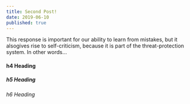 ```yaml
---
title: Second Post!
date: 2019-06-10
published: true
---
```


This response is important for our ability to learn from mistakes, but it alsogives rise to self-criticism, because it is part of the threat-protection system. In other words…

#### h4 Heading

##### h5 Heading

###### h6 Heading
